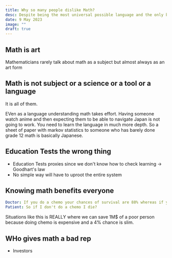 ```yaml
---
title: Why so many people dislike Math?
desc: Despite being the most universal possible language and the only known tools to understand the universe, Math is often disliked. Why?
date: 9 May 2023
image: ""
draft: true
---
```



## Math is art
Mathematicians rarely talk about math as a subject but almost always as an art form

## Math is not subject or a science or a tool or a language
It is all of them.

EVen as a language understanding math takes effort. Having someone watch anime and then expecting them to be able to navigate Japan is not going to work. You need to learn the language in much more depth. So a sheet of paper with markov statistics to someone who has barely done grade 12 math is basically Japanese.

## Education Tests the wrong thing
- Education Tests proxies since we don't know how to check learning -> Goodhart's law
- No simple way will have to uproot the entire system


## Knowing math benefits everyone
```yaml
Doctor: If you do a chemo your chances of survival are 88% whereas if you don't do it your chances of survival are 84%
Patient: So if I don't do a chemo I die?
```

Situations like this is REALLY where we can save 1M$ of a poor person because doing chemo is expensive and a 4% chance is slim.

## WHo gives math a bad rep
- Investors